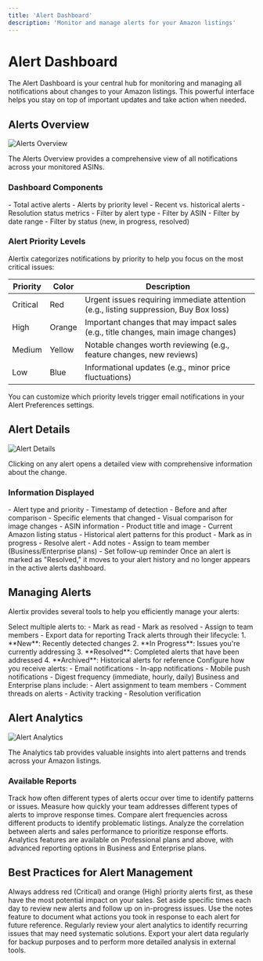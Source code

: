 ```yaml
---
title: 'Alert Dashboard'
description: 'Monitor and manage alerts for your Amazon listings'
---
```


# Alert Dashboard

The Alert Dashboard is your central hub for monitoring and managing all notifications about changes to your Amazon listings. This powerful interface helps you stay on top of important updates and take action when needed.

## Alerts Overview

<Frame>
  <img src="/images/alerts-overview.png" alt="Alerts Overview" />
</Frame>

The Alerts Overview provides a comprehensive view of all notifications across your monitored ASINs.

### Dashboard Components

<CardGroup cols={2}>
  <Card title="Alert Summary" icon="bell">
    - Total active alerts
    - Alerts by priority level
    - Recent vs. historical alerts
    - Resolution status metrics
  </Card>
  
  <Card title="Filtering Options" icon="filter">
    - Filter by alert type
    - Filter by ASIN
    - Filter by date range
    - Filter by status (new, in progress, resolved)
  </Card>
</CardGroup>

### Alert Priority Levels

Alertix categorizes notifications by priority to help you focus on the most critical issues:

| Priority | Color | Description |
|----------|-------|-------------|
| Critical | Red | Urgent issues requiring immediate attention (e.g., listing suppression, Buy Box loss) |
| High | Orange | Important changes that may impact sales (e.g., title changes, main image changes) |
| Medium | Yellow | Notable changes worth reviewing (e.g., feature changes, new reviews) |
| Low | Blue | Informational updates (e.g., minor price fluctuations) |

<Tip>
  You can customize which priority levels trigger email notifications in your Alert Preferences settings.
</Tip>

## Alert Details

<Frame>
  <img src="/images/alert-details.png" alt="Alert Details" />
</Frame>

Clicking on any alert opens a detailed view with comprehensive information about the change.

### Information Displayed

<Tabs>
  <Tab title="Change Details">
    - Alert type and priority
    - Timestamp of detection
    - Before and after comparison
    - Specific elements that changed
    - Visual comparison for image changes
  </Tab>
  
  <Tab title="Product Context">
    - ASIN information
    - Product title and image
    - Current Amazon listing status
    - Historical alert patterns for this product
  </Tab>
  
  <Tab title="Action Center">
    - Mark as in progress
    - Resolve alert
    - Add notes
    - Assign to team member (Business/Enterprise plans)
    - Set follow-up reminder
  </Tab>
</Tabs>

<Warning>
  Once an alert is marked as "Resolved," it moves to your alert history and no longer appears in the active alerts dashboard.
</Warning>

## Managing Alerts

Alertix provides several tools to help you efficiently manage your alerts:

<AccordionGroup>
  <Accordion title="Bulk Actions">
    Select multiple alerts to:
    - Mark as read
    - Mark as resolved
    - Assign to team members
    - Export data for reporting
  </Accordion>
  
  <Accordion title="Alert Workflow">
    Track alerts through their lifecycle:
    1. **New**: Recently detected changes
    2. **In Progress**: Issues you're currently addressing
    3. **Resolved**: Completed alerts that have been addressed
    4. **Archived**: Historical alerts for reference
  </Accordion>
  
  <Accordion title="Notification Settings">
    Configure how you receive alerts:
    - Email notifications
    - In-app notifications
    - Mobile push notifications
    - Digest frequency (immediate, hourly, daily)
  </Accordion>
  
  <Accordion title="Team Collaboration">
    Business and Enterprise plans include:
    - Alert assignment to team members
    - Comment threads on alerts
    - Activity tracking
    - Resolution verification
  </Accordion>
</AccordionGroup>

## Alert Analytics

<Frame>
  <img src="/images/alert-analytics.png" alt="Alert Analytics" />
</Frame>

The Analytics tab provides valuable insights into alert patterns and trends across your Amazon listings.

### Available Reports

<CardGroup cols={2}>
  <Card title="Alert Frequency" icon="chart-line">
    Track how often different types of alerts occur over time to identify patterns or issues.
  </Card>
  
  <Card title="Resolution Time" icon="clock">
    Measure how quickly your team addresses different types of alerts to improve response times.
  </Card>
  
  <Card title="ASIN Comparison" icon="balance-scale">
    Compare alert frequencies across different products to identify problematic listings.
  </Card>
  
  <Card title="Alert Impact" icon="chart-pie">
    Analyze the correlation between alerts and sales performance to prioritize response efforts.
  </Card>
</CardGroup>

<Info>
  Analytics features are available on Professional plans and above, with advanced reporting options in Business and Enterprise plans.
</Info>

## Best Practices for Alert Management

<Steps>
  <Step title="Prioritize Critical Alerts">
    Always address red (Critical) and orange (High) priority alerts first, as these have the most potential impact on your sales.
  </Step>
  
  <Step title="Establish a Routine">
    Set aside specific times each day to review new alerts and follow up on in-progress issues.
  </Step>
  
  <Step title="Document Actions Taken">
    Use the notes feature to document what actions you took in response to each alert for future reference.
  </Step>
  
  <Step title="Analyze Patterns">
    Regularly review your alert analytics to identify recurring issues that may need systematic solutions.
  </Step>
</Steps>

<Tip>
  Export your alert data regularly for backup purposes and to perform more detailed analysis in external tools.
</Tip>
